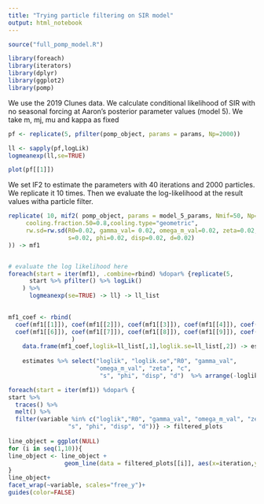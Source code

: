 ```yaml
---
title: "Trying particle filtering on SIR model"
output: html_notebook
---
```

```r
source("full_pomp_model.R")

library(foreach)
library(iterators)
library(dplyr)
library(ggplot2)
library(pomp)
```

We use the 2019 Clunes data. We calculate conditional likelihood of SIR with no seasonal forcing at Aaron's posterior parameter values (model 5). We take m, mj, mu and kappa as fixed
```r
pf <- replicate(5, pfilter(pomp_object, params = params, Np=2000))

ll <- sapply(pf,logLik)
logmeanexp(ll,se=TRUE)

plot(pf[[1]])
```

We set IF2 to estimate the parameters with 40 iterations and 2000 particles.
We replicate it 10 times. Then we evaluate the log-likelihood at the result values witha particle filter.
```r


replicate( 10, mif2( pomp_object, params = model_5_params, Nmif=50, Np=3000, 
     cooling.fraction.50=0.8,cooling.type="geometric",
     rw.sd=rw.sd(R0=0.02, gamma_val= 0.02, omega_m_val=0.02, zeta=0.02, c=0.02,
                 s=0.02, phi=0.02, disp=0.02, d=0.02)
)) -> mf1


# evaluate the log likelihood here
foreach(start = iter(mf1), .combine=rbind) %dopar% {replicate(5, 
      start %>% pfilter() %>% logLik()
    ) %>%
      logmeanexp(se=TRUE) -> ll} -> ll_list

    
mf1_coef <- rbind(
  coef(mf1[[1]]), coef(mf1[[2]]), coef(mf1[[3]]), coef(mf1[[4]]), coef(mf1[[5]]),
  coef(mf1[[6]]), coef(mf1[[7]]), coef(mf1[[8]]), coef(mf1[[9]]), coef(mf1[[10]])
                  )
    data.frame(mf1_coef,loglik=ll_list[,1],loglik.se=ll_list[,2]) -> estimates
    
    estimates %>% select("loglik", "loglik.se","R0", "gamma_val", 
                         "omega_m_val", "zeta", "c",
                          "s", "phi", "disp", "d")  %>% arrange(-loglik)

```



``` r
foreach(start = iter(mf1)) %dopar% {
start %>%
  traces() %>%
  melt() %>%
  filter(variable %in% c("loglik","R0", "gamma_val", "omega_m_val", "zeta", "c",
                 "s", "phi", "disp", "d"))} -> filtered_plots
  
line_object = ggplot(NULL)
for (i in seq(1,10)){
line_object <- line_object + 
                geom_line(data = filtered_plots[[i]], aes(x=iteration,y=value))
}
line_object+
facet_wrap(~variable, scales="free_y")+
guides(color=FALSE)


```
